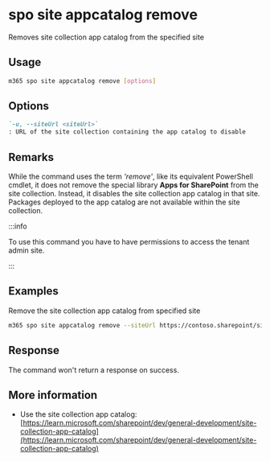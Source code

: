 
# spo site appcatalog remove

Removes site collection app catalog from the specified site

## Usage

```sh
m365 spo site appcatalog remove [options]
```

## Options

```md definition-list
`-u, --siteUrl <siteUrl>`
: URL of the site collection containing the app catalog to disable
```

<Global />

## Remarks

While the command uses the term *'remove'*, like its equivalent PowerShell cmdlet, it does not remove the special library **Apps for SharePoint** from the site collection. Instead, it disables the site collection app catalog in that site. Packages deployed to the app catalog are not available within the site collection.

:::info

To use this command you have to have permissions to access the tenant admin site.

:::
    
## Examples

Remove the site collection app catalog from specified site

```sh
m365 spo site appcatalog remove --siteUrl https://contoso.sharepoint/sites/site
```

## Response

The command won't return a response on success.

## More information

- Use the site collection app catalog: [https://learn.microsoft.com/sharepoint/dev/general-development/site-collection-app-catalog](https://learn.microsoft.com/sharepoint/dev/general-development/site-collection-app-catalog)
